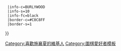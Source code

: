 {{Userbox
  |id=[[棋聖]]
  |id-c=CORAL
  |id-fc=black
  |id-s=16
  |info=這個用戶是'''[[施襄夏]]'''的[[圍棋|棋]]迷。{{#if:{{{1|}}}|{{{1}}}}}
  |info-c=BURLYWOOD
  |info-s=10
  |info-fc=black
  |border-c=#C0C8FF
  |border-s=1
}}<includeonly>[[Category:喜歡施襄夏的維基人]]</includeonly><noinclude>
[[Category:圍棋愛好者模板]]
</noinclude>